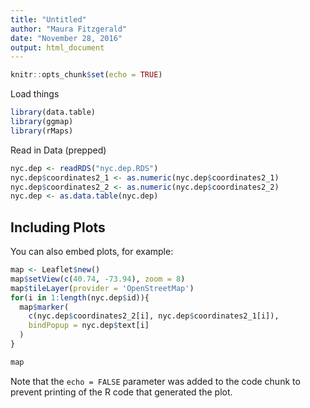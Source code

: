 ```yaml
---
title: "Untitled"
author: "Maura Fitzgerald"
date: "November 28, 2016"
output: html_document
---
```


```r
knitr::opts_chunk$set(echo = TRUE)
```

Load things

```r
library(data.table)
library(ggmap)
library(rMaps)

```

Read in Data (prepped)

```r
nyc.dep <- readRDS("nyc.dep.RDS")
nyc.dep$coordinates2_1 <- as.numeric(nyc.dep$coordinates2_1)
nyc.dep$coordinates2_2 <- as.numeric(nyc.dep$coordinates2_2)
nyc.dep <- as.data.table(nyc.dep)


```

## Including Plots

You can also embed plots, for example:

```r
map <- Leaflet$new()
map$setView(c(40.74, -73.94), zoom = 8)
map$tileLayer(provider = 'OpenStreetMap')
for(i in 1:length(nyc.dep$id)){
  map$marker(
    c(nyc.dep$coordinates2_2[i], nyc.dep$coordinates2_1[i]),
    bindPopup = nyc.dep$text[i]
  )
}

map
```

Note that the `echo = FALSE` parameter was added to the code chunk to prevent printing of the R code that generated the plot.
